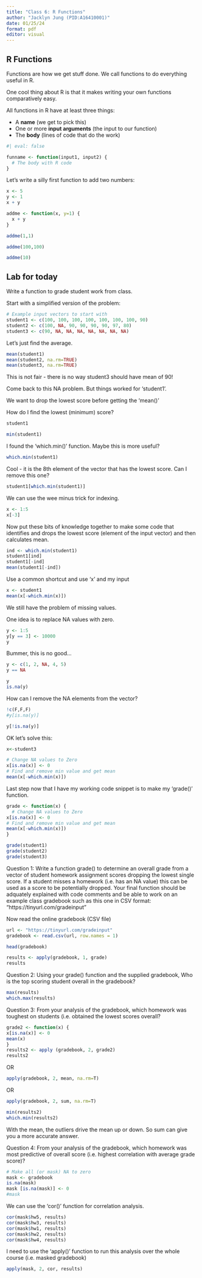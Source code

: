 ```yaml
---
title: "Class 6: R Functions"
author: "Jacklyn Jung (PID:A16410001)"
date: 01/25/24
format: pdf
editor: visual
---
```


## R Functions 

Functions are how we get stuff done. We call functions to do everything useful in R.

One cool thing about R is that it makes writing your own functions comparatively easy. 

All functions in R have at least three things:

- A **name** (we get to pick this)
- One or more **input arguments** (the input to our function)
- The **body** (lines of code that do the work)

```r
#| eval: false

funname <- function(input1, input2) {
  # The body with R code
}
```

Let's write a silly first function to add two numbers:

```r
x <- 5
y <- 1
x + y 
```

```r
addme <- function(x, y=1) {
  x + y
}
```


```r
addme(1,1)
```


```r
addme(100,100)
```


```r
addme(10)
```


## Lab for today

Write a function to grade student work from class. 

Start with a simplified version of the problem: 

```r
# Example input vectors to start with 
student1 <- c(100, 100, 100, 100, 100, 100, 100, 90)
student2 <- c(100, NA, 90, 90, 90, 90, 97, 80)
student3 <- c(90, NA, NA, NA, NA, NA, NA, NA)
```

Let's just find the average.

```r
mean(student1)
mean(student2, na.rm=TRUE)
mean(student3, na.rm=TRUE)
```

This is not fair - there is no way student3 should have mean of 90!

Come back to this NA problem. But things worked for 'student1'.

We want to drop the lowest score before getting the 'mean()'

How do I find the lowest (minimum) score?

```r
student1
```

```r
min(student1)
```

I found the 'which.min()' function. Maybe this is more useful?

```r
which.min(student1)
```

Cool - it is the 8th element of the vector that has the lowest score. Can I remove this one?

```r
student1[which.min(student1)]
```


We can use the wee minus trick for indexing. 

```r
x <- 1:5
x[-3]
```

Now put these bits of knowledge together to make some code that identifies and drops the lowest score (element of the input vector) and then calculates mean.

```r
ind <- which.min(student1)
student1[ind]
student1[-ind]
mean(student1[-ind])
```

Use a common shortcut and use 'x' and my input 

```r
x <- student1
mean(x[-which.min(x)])
```

We still have the problem of missing values. 

One idea is to replace NA values with zero. 

```r
y <- 1:5
y[y == 3] <- 10000
y
```

Bummer, this is no good...

```r
y <- c(1, 2, NA, 4, 5)
y == NA
```


```r
y
is.na(y)
```

How can I remove the NA elements from the vector?

```r
!c(F,F,F)
#y[is.na(y)]
```

```r
y[!is.na(y)]
```

OK let's solve this:

```r
x<-student3

# Change NA values to Zero
x[is.na(x)] <- 0
# Find and remove min value and get mean 
mean(x[-which.min(x)])

```

Last step now that I have my working code snippet is to make my 'grade()' function.

```r
grade <- function(x) {
  # Change NA values to Zero
x[is.na(x)] <- 0
# Find and remove min value and get mean 
mean(x[-which.min(x)])
}
```

```r
grade(student1)
grade(student2)
grade(student3)
```

Question 1: Write a function grade() to determine an overall grade from a vector of student homework assignment scores dropping the lowest single score. If a student misses a homework (i.e. has an NA value) this can be used as a score to be potentially dropped. Your final function should be adquately explained with code comments and be able to work on an example class gradebook such as this one in CSV format: “https://tinyurl.com/gradeinput”

Now read the online gradebook (CSV file)

```r
url <- "https://tinyurl.com/gradeinput"
gradebook <- read.csv(url, row.names = 1)

head(gradebook)
```

```r
results <- apply(gradebook, 1, grade)
results
```

Question 2: Using your grade() function and the supplied gradebook, Who is the top scoring student overall in the gradebook?

```r
max(results)
which.max(results)
```

Question 3: From your analysis of the gradebook, which homework was toughest on students (i.e. obtained the lowest scores overall?

```r
grade2 <- function(x) {
x[is.na(x)] <- 0
mean(x)
}
results2 <- apply (gradebook, 2, grade2)
results2
```

OR

```r
apply(gradebook, 2, mean, na.rm=T)
```

OR

```r
apply(gradebook, 2, sum, na.rm=T)
```

```r
min(results2)
which.min(results2)
```
With the mean, the outliers drive the mean up or down. So sum can give you a more accurate answer. 

Question 4: From your analysis of the gradebook, which homework was most predictive of overall score (i.e. highest correlation with average grade score)?

```r
# Make all (or mask) NA to zero
mask <- gradebook
is.na(mask)
mask [is.na(mask)] <- 0
#mask
```

We can use the 'cor()' function for correlation analysis. 

```r
cor(mask$hw5, results)
cor(mask$hw3, results)
cor(mask$hw1, results)
cor(mask$hw2, results)
cor(mask$hw4, results)
```


I need to use the 'apply()' function to run this analysis over the whole course (i.e. masked gradebook)

```r
apply(mask, 2, cor, results)
```

